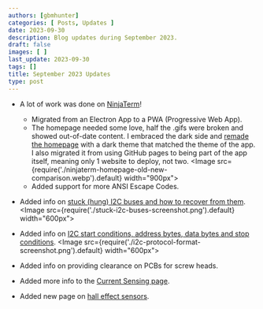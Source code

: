 ```yaml
---
authors: [gbmhunter]
categories: [ Posts, Updates ]
date: 2023-09-30
description: Blog updates during September 2023.
draft: false
images: [ ]
last_update: 2023-09-30
tags: []
title: September 2023 Updates
type: post
---
```


* A lot of work was done on [NinjaTerm](https://ninjaterm.mbedded.ninja/)!
    * Migrated from an Electron App to a PWA (Progressive Web App).
    * The homepage needed some love, half the .gifs were broken and showed out-of-date content. I embraced the dark side and [remade the homepage](https://ninjaterm.mbedded.ninja/) with a dark theme that matched the theme of the app. I also migrated it from using GitHub pages to being part of the app itself, meaning only 1 website to deploy, not two.
    <Image src={require('./ninjaterm-homepage-old-new-comparison.webp').default} width="900px"></Image>
    * Added support for more ANSI Escape Codes.

* Added info on [stuck (hung) I2C buses and how to recover from them](/electronics/communication-protocols/i2c-communication-protocol/#stuck-i2c-buses).
    <Image src={require('./stuck-i2c-buses-screenshot.png').default} width="600px"></Image>

* Added info on [I2C start conditions, address bytes, data bytes and stop conditions](/electronics/communication-protocols/i2c-communication-protocol/#protocol-format).
    <Image src={require('./i2c-protocol-format-screenshot.png').default} width="600px"></Image>

* Added info on providing clearance on PCBs for screw heads.

* Added more info to the [Current Sensing page](/electronics/circuit-design/current-sensing/). 

* Added new page on [hall effect sensors](/electronics/components/hall-effect-sensors/).
